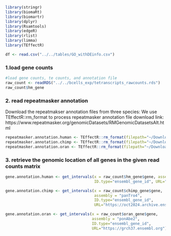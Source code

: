 

```r
library(stringr)
library(biomaRt)
library(biomartr)
library(dplyr)
library(Rsamtools)
library(edgeR)
library(rlist)
library(limma)
library(TEffectR)
```

```r
df <- read.csv("../../tables/GO_withDEinfo.csv")
```

### 1.load gene counts
```r
#load gene counts, te counts, and annotation file
raw_count <- readRDS("../../bcells_exp/tetranscripts_rawcounts.rds")
raw_count$hm_gene
```


### 2. read repeatmasker annotation
Download the repeatmakser annotation files from three species:
We use TEffectR::rm_format to process repeatmasker annotation file
download link: https://www.repeatmasker.org/genomicDatasets/RMGenomicDatasetsAlt.html
```r
repeatmasker.annotation.human <- TEffectR::rm_format(filepath="~/Downloads/hg19.fa.out.gz")
repeatmasker.annotation.chimp <- TEffectR::rm_format(filepath="~/Downloads/panTro4.fa.out.gz")
repeatmasker.annotation.oran <- TEffectR::rm_format(filepath="~/Downloads/ponAbe2.fa.out.gz")
```

### 3. retrieve the genomic location of all genes in the given read counts matrix
```r
gene.annotation.human <- get_intervals(x = raw_count$hm_gene$gene, assembly = "hg19",
                                       ID.type="ensembl_gene_id", URL="https://grch37.ensembl.org" )

gene.annotation.chimp <- get_intervals(x = raw_count$chimp_gene$gene, 
                                       assembly = "panTro4",
                                       ID.type="ensembl_gene_id",
                                       URL="https://oct2024.archive.ensembl.org")

gene.annotation.oran <- get_intervals(x = raw_count$oran_gene$gene,
                                      assembly = "ponAbe2",
                                      ID.type="ensembl_gene_id",
                                      URL="https://grch37.ensembl.org")
```


